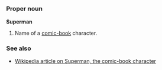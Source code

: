 =={{en}}==
===Proper noun===
'''Superman'''

#Name of a [[comic book|comic-book]] character.<!--note that "comic-book" is hyphenated here as it is a noun being used to modify another; "comic" refers to the book, not to the character-->

<!--Please add common noun, as used by Nietzsche; see "Übermensch" in Wikipedia-->

===See also===
*[[w:Superman|Wikipedia article on Superman, the comic-book character]]